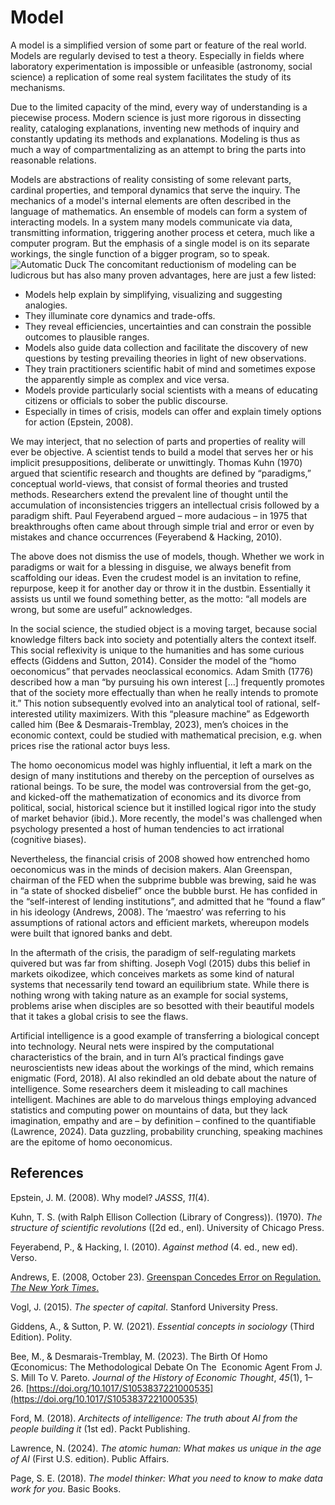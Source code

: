 # Model
A model is a simplified version of some part or feature of the real world. Models are regularly devised to test a theory. Especially in fields where laboratory experimentation is impossible or unfeasible (astronomy, social science) a replication of some real system facilitates the study of its mechanisms. 

Due to the limited capacity of the mind, every way of understanding is a piecewise process. Modern science is just more rigorous in dissecting reality, cataloging explanations, inventing new methods of inquiry and constantly updating its methods and explanations. Modeling is thus as much a way of compartmentalizing as an attempt to bring the parts into reasonable relations.

Models are abstractions of reality consisting of some relevant parts, cardinal properties, and temporal dynamics that serve the inquiry. The mechanics of a model's internal elements are often described in the language of mathematics. An ensemble of models can form a system of interacting models. In a system many models communicate via data, transmitting information, triggering another process et cetera, much like a computer program. But the emphasis of a single model is on its separate workings, the single function of a bigger program, so to speak.
![Automatic Duck](/img/foto/automatic_duck.jpg)
The concomitant reductionism of modeling can be ludicrous but has also many proven advantages, here are just a few listed:

- Models help explain by simplifying, visualizing and suggesting analogies. 
- They illuminate core dynamics and trade-offs. 
- They reveal efficiencies, uncertainties and can constrain the possible outcomes to plausible ranges. 
- Models also guide data collection and facilitate the discovery of new questions by testing prevailing theories in light of new observations. 
- They train practitioners scientific habit of mind and sometimes expose the apparently simple as complex and vice versa. 
- Models provide particularly social scientists with a means of educating citizens or officials to sober the public discourse. 
- Especially in times of crisis, models can offer and explain timely options for action (Epstein, 2008).

We may interject, that no selection of parts and properties of reality will ever be objective. A scientist tends to build a model that serves her or his implicit presuppositions, deliberate or unwittingly. Thomas Kuhn (1970) argued that scientific research and thoughts are defined by “paradigms,” conceptual world-views, that consist of formal theories and trusted methods. Researchers extend the prevalent line of thought until the accumulation of inconsistencies triggers an intellectual crisis followed by a paradigm shift. Paul Feyerabend argued – more audacious – in 1975 that breakthroughs often came about through simple trial and error or even by mistakes and chance occurrences (Feyerabend & Hacking, 2010). 

The above does not dismiss the use of models, though. Whether we work in paradigms or wait for a blessing in disguise, we always benefit from  scaffolding our ideas. Even the crudest model is an invitation to refine, repurpose, keep it for another day or throw it in the dustbin. Essentially it assists us until we found something better, as the motto: “all models are wrong, but some are useful” acknowledges.

In the social science, the studied object is a moving target, because social knowledge filters back into society and potentially alters the context itself. This social reflexivity is unique to the humanities and has some curious effects (Giddens and Sutton, 2014). Consider the model of the “homo oeconomicus” that pervades neoclassical economics. Adam Smith (1776) described how a man “by pursuing his own interest […] frequently promotes that of the society more effectually than when he really intends to promote it.” This notion subsequently evolved into an analytical tool of rational, self-interested utility maximizers. With this “pleasure machine” as Edgeworth called him (Bee & Desmarais-Tremblay, 2023), men’s choices in the economic context, could be studied with mathematical precision, e.g. when prices rise the rational actor buys less. 

The homo oeconomicus model was highly influential, it left a mark on the design of many institutions and thereby on the perception of ourselves as rational beings. To be sure, the model was controversial from the get-go, and kicked-off the mathematization of economics and its divorce from political, social, historical science but it instilled logical rigor into the study of market behavior (ibid.). More recently, the model's was challenged when psychology presented a host of human tendencies to act irrational (cognitive biases).

Nevertheless, the financial crisis of 2008 showed how entrenched homo oeconomicus was in the minds of decision makers. Alan Greenspan, chairman of the FED when the subprime bubble was brewing, said he was in “a state of shocked disbelief” once the bubble burst. He has confided in the “self-interest of lending institutions”, and admitted that he “found a flaw” in his ideology (Andrews, 2008). The ‘maestro’ was referring to his assumptions of rational actors and efficient markets, whereupon models were built that ignored banks and debt.

In the aftermath of the crisis, the paradigm of self-regulating markets quivered but was far from shifting. Joseph Vogl (2015) dubs this belief in markets oikodizee, which conceives markets as some kind of natural systems that necessarily tend toward an equilibrium state. While there is nothing wrong with taking nature as an example for social systems, problems arise when disciples are so besotted with their beautiful models that it takes a global crisis to see the flaws.

Artificial intelligence is a good example of transferring a biological concept into technology. Neural nets were inspired by the computational characteristics of the brain, and in turn AI’s practical findings gave neuroscientists new ideas about the workings of the mind, which remains enigmatic (Ford, 2018). AI also rekindled an old debate about the nature of intelligence. Some researchers deem it misleading to call machines intelligent. Machines are able to do marvelous things employing advanced statistics and computing power on mountains of data, but they lack imagination, empathy and are – by definition – confined to the quantifiable (Lawrence, 2024). Data guzzling, probability crunching, speaking machines are the epitome of homo oeconomicus.

## References

Epstein, J. M. (2008). Why model? _JASSS_, _11_(4).

Kuhn, T. S. (with Ralph Ellison Collection (Library of Congress)). (1970). _The structure of scientific revolutions_ ([2d ed., enl). University of Chicago Press.

Feyerabend, P., & Hacking, I. (2010). _Against method_ (4. ed., new ed). Verso.

Andrews, E. (2008, October 23). [Greenspan Concedes Error on Regulation. _The New York Times_.](https://www.nytimes.com/2008/10/24/business/economy/24panel.html) 

Vogl, J. (2015). _The specter of capital_. Stanford University Press.

Giddens, A., & Sutton, P. W. (2021). _Essential concepts in sociology_ (Third Edition). Polity.

Bee, M., & Desmarais-Tremblay, M. (2023). The Birth Of Homo Œconomicus: The Methodological Debate On The  Economic Agent From J. S. Mill To V. Pareto. _Journal of the History of Economic Thought_, _45_(1), 1–26. 
[https://doi.org/10.1017/S1053837221000535](https://doi.org/10.1017/S1053837221000535)

Ford, M. (2018). _Architects of intelligence: The truth about AI from the people building it_ (1st ed). Packt Publishing.

Lawrence, N. (2024). _The atomic human: What makes us unique in the age of AI_ (First U.S. edition). Public Affairs.

Page, S. E. (2018). _The model thinker: What you need to know to make data work for you_. Basic Books.